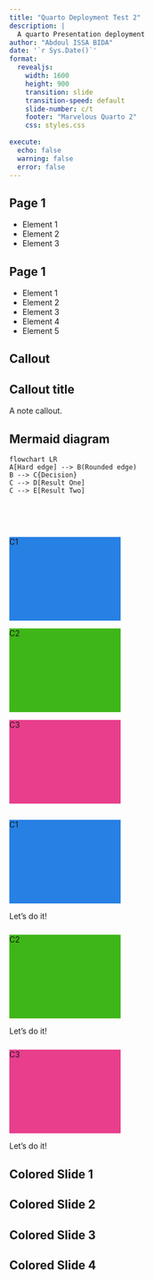 ```yaml
---
title: "Quarto Deployment Test 2"
description: |
  A quarto Presentation deployment
author: "Abdoul ISSA BIDA"
date: '`r Sys.Date()`'
format: 
  revealjs: 
    width: 1600
    height: 900
    transition: slide
    transition-speed: default
    slide-number: c/t
    footer: "Marvelous Quarto 2"
    css: styles.css
    
execute: 
  echo: false 
  warning: false
  error: false
---
```


## Page 1 {auto-animate=true}

- Element 1
- Element 2
- Element 3 

## Page 1 {auto-animate=true}

- Element 1
- Element 2
- Element 3
- Element 4
- Element 5 

## Callout 

:::{.callout-note}

## Callout title

A note callout.
:::

## Mermaid diagram {height="100%"}

```mermaid
flowchart LR 
A[Hard edge] --> B(Rounded edge)
B --> C{Decision}
C --> D[Result One]
C --> E[Result Two]

```

## {auto-animate=true auto-animate-easing="ease-in-out"}

::: {.r-hstack style="margin-top: 15%;"}
::: {.cat data-id="box1" auto-animate-delay="0" style="background: #2780e3; width: 200px; height: 150px;"}
C1
::: 

::: {.cat data-id="box2" auto-animate-delay="0.1" style="background: #3fb618; width: 200px; height: 150px;"}
C2
:::

::: {.cat data-id="box3" align="center" auto-animate-delay="0.2" style="background: #e83e8c; width: 200px; height: 150px;"}
C3
:::
:::

## {auto-animate=true auto-animate-easing="ease-in-out"}

::: {.r-vstack}

::: {.r-hstack style="margin-top: 5%;"}
::: {.cat width="20%" data-id="box1" auto-animate-delay="0" style="background: #2780e3; width: 200px; height: 150px;"}
C1
:::

:::{.cat-text width="80%"}
Let's do it!
:::
:::

::: {.r-hstack style="margin-top: 5%;"}
::: {.cat data-id="box2" auto-animate-delay="0.1" style="background: #3fb618; width: 200px; height: 150px;"}
C2
:::

:::{.cat-text width="80%"}
Let's do it!
:::
:::

::: {.r-hstack style="margin-top: 5%;"}
::: {.cat data-id="box3" auto-animate-delay="0.2" style="background: #e83e8c; width: 200px; height: 150px;"}
C3
:::

:::{.cat-text width="80%"}
Let's do it!
:::
:::

:::

## Colored Slide 1 {background-color="#F15B27"}

## Colored Slide 2 {background-color="#FCCC0F"}

## Colored Slide 3 {background-color="#B0D784"}

## Colored Slide 4 {background-color="#088143"}


